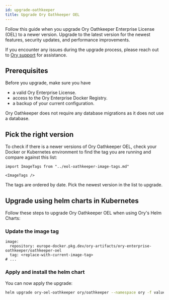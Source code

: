 ```yaml
---
id: upgrade-oathkeeper
title: Upgrade Ory Oathkeeper OEL
---
```


Follow this guide when you upgrade Ory Oathkeeper Enterprise License (OEL) to a newer version. Upgrade to the latest version for
the newest features, security updates, and performance improvements.

If you encounter any issues during the upgrade process, please reach out to [Ory support](https://console.ory.sh/support) for
assistance.

## Prerequisites

Before you upgrade, make sure you have

- a valid Ory Enterprise License.
- access to the Ory Enterprise Docker Registry.
- a backup of your current configuration.

Ory Oathkeeper does not require any database migrations as it does not use a database.

## Pick the right version

To check if there is a newer versions of Ory Oathkeeper OEL, check your Docker or Kubernetes environment to find the tag you are
running and compare against this list:

```mdx-code-block
import ImageTags from "../eol-oathkeeper-image-tags.md"

<ImageTags />
```

The tags are ordered by date. Pick the newest version in the list to upgrade.

## Upgrade using helm charts in Kubernetes

Follow these steps to upgrade Ory Oathkeeper OEL when using Ory's Helm Charts:

### Update the image tag

```
image:
  repository: europe-docker.pkg.dev/ory-artifacts/ory-enterprise-oathkeeper/oathkeeper-oel
  tag: <replace-with-current-image-tag>
# ...
```

### Apply and install the helm chart

You can now apply the upgrade:

```bash
helm upgrade ory-oel-oathkeeper ory/oathkeeper --namespace ory -f values.yaml
```
